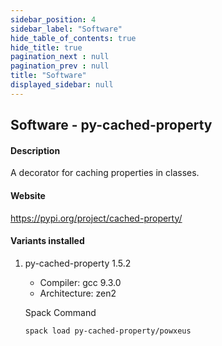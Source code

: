 ```yaml
---
sidebar_position: 4
sidebar_label: "Software"
hide_table_of_contents: true
hide_title: true
pagination_next : null
pagination_prev : null
title: "Software"
displayed_sidebar: null
---
```


## Software - py-cached-property


#### Description
A decorator for caching properties in classes.

#### Website
https://pypi.org/project/cached-property/

#### Variants installed

1. py-cached-property 1.5.2

    - Compiler: gcc 9.3.0
    - Architecture: zen2

    Spack Command
    ```bash
    spack load py-cached-property/powxeus
    ```
